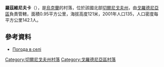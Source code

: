 {{coord|51|43|35|N|31|18|28|E|scale:100000|display=title}}

'''羅茲維尼夫卡'''（{{lang-uk|Розвинівка}}），是[[烏克蘭|烏克蘭]]的村落，位於該國北部[[切爾尼戈夫州|切爾尼戈夫州]]，由[[戈羅德尼亞區|戈羅德尼亞區]]負責管轄，面積0.95平方公里，海拔高度121米，2001年人口135，人口密度每平方公里142.1人。

==參考資料==
*[http://weather.in.ua/ua/chernigovskaja/22511 Погода в селі ] {{Wayback|url=http://weather.in.ua/ua/chernigovskaja/22511 |date=20160305210824 }}

[[Category:切爾尼戈夫州村落|Category:切爾尼戈夫州村落]]
[[Category:戈羅德尼亞區村落|Category:戈羅德尼亞區村落]]


{{Chernihiv-geo-stub}}